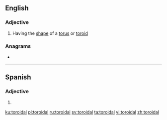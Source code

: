 ==English==

===Adjective===
{{en-adj}}
# Having the [[shape]] of a [[torus]] or [[toroid]]

===Anagrams===
* {{l|en|idolator}}
----
==Spanish==

===Adjective===
{{es-adj|pl=toroidales}}

# {{l|en|toroidal}}

[[ku:toroidal]]
[[pl:toroidal]]
[[ru:toroidal]]
[[sv:toroidal]]
[[ta:toroidal]]
[[vi:toroidal]]
[[zh:toroidal]]